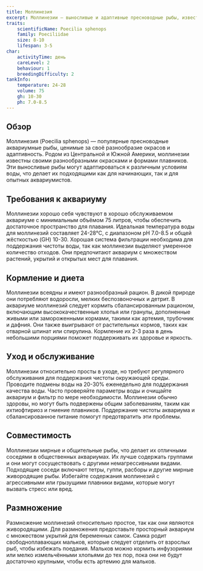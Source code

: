 ```yaml
---
title: Моллинезия
excerpt: Моллинезии — выносливые и адаптивные пресноводные рыбы, известные своим разнообразием цветов и мирным характером, что делает их отличным дополнением к общественным аквариумам.
traits:
    scientificName: Poecilia sphenops
    family: Poeciliidae
    size: 8-10
    lifespan: 3-5
char:
    activityTime: день
    careLevel: 2
    behaviour: 1
    breedingDifficulty: 2
tankInfo:
    temperature: 24-28
    volume: 75
    gh: 10-30
    ph: 7.0-8.5
---
```


## Обзор
Моллинезия (Poecilia sphenops) — популярные пресноводные аквариумные рыбы, ценимые за своё разнообразие окрасов и адаптивность. Родом из Центральной и Южной Америки, моллинезии известны своими разнообразными окрасками и формами плавников. Эти выносливые рыбы могут адаптироваться к различным условиям воды, что делает их подходящими как для начинающих, так и для опытных аквариумистов.

## Требования к аквариуму
Моллинезии хорошо себя чувствуют в хорошо обслуживаемом аквариуме с минимальным объёмом 75 литров, чтобы обеспечить достаточное пространство для плавания. Идеальная температура воды для моллинезий составляет 24-28°C, с диапазоном pH 7.0-8.5 и общей жёсткостью (GH) 10-30. Хорошая система фильтрации необходима для поддержания чистоты воды, так как моллинезии выделяют умеренное количество отходов. Они предпочитают аквариум с множеством растений, укрытий и открытых мест для плавания.

## Кормление и диета
Моллинезии всеядны и имеют разнообразный рацион. В дикой природе они потребляют водоросли, мелких беспозвоночных и детрит. В аквариуме моллинезий следует кормить сбалансированным рационом, включающим высококачественные хлопья или гранулы, дополненные живыми или замороженными кормами, такими как артемия, трубочник и дафния. Они также выигрывают от растительных кормов, таких как отварной шпинат или спирулина. Кормление их 2-3 раза в день небольшими порциями поможет поддерживать их здоровье и яркость.

## Уход и обслуживание
Моллинезии относительно просты в уходе, но требуют регулярного обслуживания для поддержания чистоты окружающей среды. Проводите подмены воды на 20-30% еженедельно для поддержания качества воды. Часто проверяйте параметры воды и очищайте аквариум и фильтр по мере необходимости. Моллинезии обычно здоровы, но могут быть подвержены общим заболеваниям, таким как ихтиофтириоз и гниение плавников. Поддержание чистоты аквариума и сбалансированное питание помогут предотвратить эти проблемы.

## Совместимость
Моллинезии мирные и общительные рыбы, что делает их отличными соседями в общественных аквариумах. Их лучше содержать группами и они могут сосуществовать с другими немагрессивными видами. Подходящие соседи включают тетры, гуппи, расборы и другие мирные живородящие рыбы. Избегайте содержания моллинезий с агрессивными или грызущими плавники видами, которые могут вызвать стресс или вред.

## Размножение
Размножение моллинезий относительно простое, так как они являются живородящими. Для размножения предоставьте просторный аквариум с множеством укрытий для беременных самок. Самка родит свободноплавающих мальков, которые следует отделить от взрослых рыб, чтобы избежать поедания. Мальков можно кормить инфузориями или мелко измельчёнными хлопьями до тех пор, пока они не будут достаточно крупными, чтобы есть артемию для мальков.
